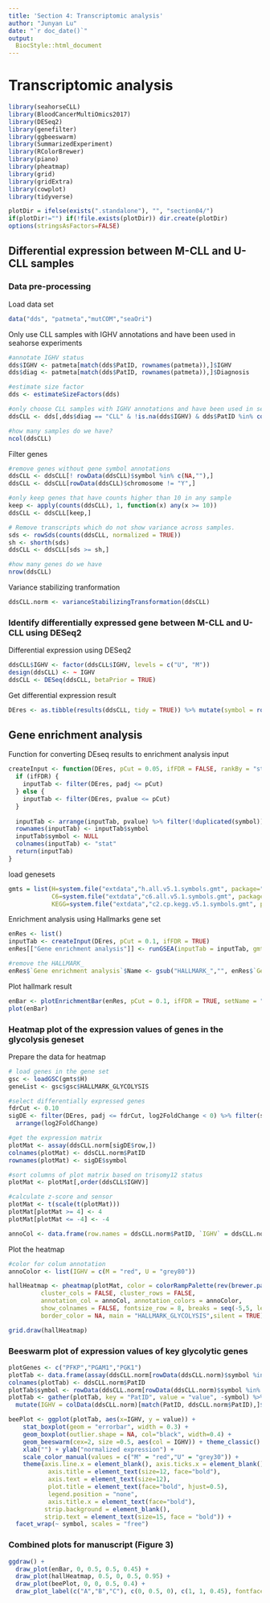 ```yaml
---
title: 'Section 4: Transcriptomic analysis'
author: "Junyan Lu"
date: "`r doc_date()`"
output:
  BiocStyle::html_document
---
```

# Transcriptomic analysis
```r
library(seahorseCLL)
library(BloodCancerMultiOmics2017)
library(DESeq2)
library(genefilter)
library(ggbeeswarm)
library(SummarizedExperiment)
library(RColorBrewer)
library(piano)
library(pheatmap)
library(grid)
library(gridExtra)
library(cowplot)
library(tidyverse)
```

```r
plotDir = ifelse(exists(".standalone"), "", "section04/")
if(plotDir!="") if(!file.exists(plotDir)) dir.create(plotDir)
options(stringsAsFactors=FALSE)
```


## Differential expression between M-CLL and U-CLL samples

### Data pre-processing
Load data set
```r
data("dds", "patmeta","mutCOM","seaOri")
```

Only use CLL samples with IGHV annotations and have been used in seahorse experiments
```r
#annotate IGHV status
dds$IGHV <- patmeta[match(dds$PatID, rownames(patmeta)),]$IGHV
dds$diag <- patmeta[match(dds$PatID, rownames(patmeta)),]$Diagnosis

#estimate size factor
dds <- estimateSizeFactors(dds)

#only choose CLL samples with IGHV annotations and have been used in seahorse experiments
ddsCLL <- dds[,dds$diag == "CLL" & !is.na(dds$IGHV) & dds$PatID %in% colnames(seaOri)]

#how many samples do we have?
ncol(ddsCLL)
```

Filter genes
```r
#remove genes without gene symbol annotations
ddsCLL <- ddsCLL[! rowData(ddsCLL)$symbol %in% c(NA,""),]
ddsCLL <- ddsCLL[rowData(ddsCLL)$chromosome != "Y",]

#only keep genes that have counts higher than 10 in any sample
keep <- apply(counts(ddsCLL), 1, function(x) any(x >= 10)) 
ddsCLL <- ddsCLL[keep,]

# Remove transcripts which do not show variance across samples.
sds <- rowSds(counts(ddsCLL, normalized = TRUE))
sh <- shorth(sds)
ddsCLL <- ddsCLL[sds >= sh,]

#how many genes do we have
nrow(ddsCLL)
```

Variance stabilizing tranformation
```r
ddsCLL.norm <- varianceStabilizingTransformation(ddsCLL)
```

### Identify differentially expressed gene between M-CLL and U-CLL using DESeq2

Differential expression using DESeq2
```r
ddsCLL$IGHV <- factor(ddsCLL$IGHV, levels = c("U", "M"))
design(ddsCLL) <- ~ IGHV
ddsCLL <- DESeq(ddsCLL, betaPrior = TRUE)
```

Get differential expression result
```r
DEres <- as.tibble(results(ddsCLL, tidy = TRUE)) %>% mutate(symbol = rowData(ddsCLL)$symbol)
```

## Gene enrichment analysis

Function for converting DEseq results to enrichment analysis input
```r
createInput <- function(DEres, pCut = 0.05, ifFDR = FALSE, rankBy = "stat") {
  if (ifFDR) {
    inputTab <- filter(DEres, padj <= pCut)
  } else {
    inputTab <- filter(DEres, pvalue <= pCut)
  }
  
  inputTab <- arrange(inputTab, pvalue) %>% filter(!duplicated(symbol)) %>% select_("symbol", rankBy) %>% data.frame(stringsAsFactors = FALSE)
  rownames(inputTab) <- inputTab$symbol
  inputTab$symbol <- NULL
  colnames(inputTab) <- "stat"
  return(inputTab)
}
```

load genesets
```r
gmts = list(H=system.file("extdata","h.all.v5.1.symbols.gmt", package="BloodCancerMultiOmics2017"),
            C6=system.file("extdata","c6.all.v5.1.symbols.gmt", package="BloodCancerMultiOmics2017"),
            KEGG=system.file("extdata","c2.cp.kegg.v5.1.symbols.gmt", package = "BloodCancerMultiOmics2017"))
```

Enrichment analysis using Hallmarks gene set
```r
enRes <- list()
inputTab <- createInput(DEres, pCut = 0.1, ifFDR = TRUE)
enRes[["Gene enrichment analysis"]] <- runGSEA(inputTab = inputTab, gmtFile = gmts$H, GSAmethod = "page")

#remove the HALLMARK_
enRes$`Gene enrichment analysis`$Name <- gsub("HALLMARK_","", enRes$`Gene enrichment analysis`$Name)
```

Plot hallmark result
```r
enBar <- plotEnrichmentBar(enRes, pCut = 0.1, ifFDR = TRUE, setName = "Hallmark gene sets")
plot(enBar)
```

### Heatmap plot of the expression values of genes in the glycolysis geneset

Prepare the data for heatmap
```r
# load genes in the gene set
gsc <- loadGSC(gmts$H)
geneList <- gsc$gsc$HALLMARK_GLYCOLYSIS

#select differentially expressed genes
fdrCut <- 0.10
sigDE <- filter(DEres, padj <= fdrCut, log2FoldChange < 0) %>% filter(symbol %in% geneList) %>%
  arrange(log2FoldChange)

#get the expression matrix
plotMat <- assay(ddsCLL.norm[sigDE$row,])
colnames(plotMat) <- ddsCLL.norm$PatID
rownames(plotMat) <- sigDE$symbol

#sort columns of plot matrix based on trisomy12 status
plotMat <- plotMat[,order(ddsCLL$IGHV)]

#calculate z-score and sensor
plotMat <- t(scale(t(plotMat)))
plotMat[plotMat >= 4] <- 4
plotMat[plotMat <= -4] <- -4

annoCol <- data.frame(row.names = ddsCLL.norm$PatID, `IGHV` = ddsCLL.norm$IGHV)
```

Plot the heatmap
```r
#color for colum annotation
annoColor <- list(IGHV = c(M = "red", U = "grey80"))

hallHeatmap <- pheatmap(plotMat, color = colorRampPalette(rev(brewer.pal(n = 7, name = "RdBu")))(100),
         cluster_cols = FALSE, cluster_rows = FALSE,
         annotation_col = annoCol, annotation_colors = annoColor,
         show_colnames = FALSE, fontsize_row = 8, breaks = seq(-5,5, length.out = 101), treeheight_row = 0,
         border_color = NA, main = "HALLMARK_GLYCOLYSIS",silent = TRUE)$gtable

grid.draw(hallHeatmap)
```

### Beeswarm plot of expression values of key glycolytic genes

```r
plotGenes <- c("PFKP","PGAM1","PGK1")
plotTab <- data.frame(assay(ddsCLL.norm[rowData(ddsCLL.norm)$symbol %in% plotGenes,]))
colnames(plotTab) <- ddsCLL.norm$PatID
plotTab$symbol <- rowData(ddsCLL.norm[rowData(ddsCLL.norm)$symbol %in% plotGenes,])$symbol
plotTab <- gather(plotTab, key = "PatID", value = "value", -symbol) %>%
  mutate(IGHV = colData(ddsCLL.norm)[match(PatID, ddsCLL.norm$PatID),]$IGHV)

beePlot <- ggplot(plotTab, aes(x=IGHV, y = value)) + 
    stat_boxplot(geom = "errorbar", width = 0.3) +
    geom_boxplot(outlier.shape = NA, col="black", width=0.4) + 
    geom_beeswarm(cex=2, size =0.5, aes(col = IGHV)) + theme_classic() +
    xlab("") + ylab("normalized expression") +
    scale_color_manual(values = c("M" = "red","U" = "grey30")) +
    theme(axis.line.x = element_blank(), axis.ticks.x = element_blank(),
           axis.title = element_text(size=12, face="bold"),
           axis.text = element_text(size=12),
           plot.title = element_text(face="bold", hjust=0.5),
           legend.position = "none",
           axis.title.x = element_text(face="bold"),
          strip.background = element_blank(),
          strip.text = element_text(size=15, face = "bold")) +
  facet_wrap(~ symbol, scales = "free")
```

### Combined plots for manuscript (Figure 3)
```r
ggdraw() + 
  draw_plot(enBar, 0, 0.5, 0.5, 0.45) + 
  draw_plot(hallHeatmap, 0.5, 0, 0.5, 0.95) +
  draw_plot(beePlot, 0, 0, 0.5, 0.4) +
  draw_plot_label(c("A","B","C"), c(0, 0.5, 0), c(1, 1, 0.45), fontface = "plain", size=20)
```
